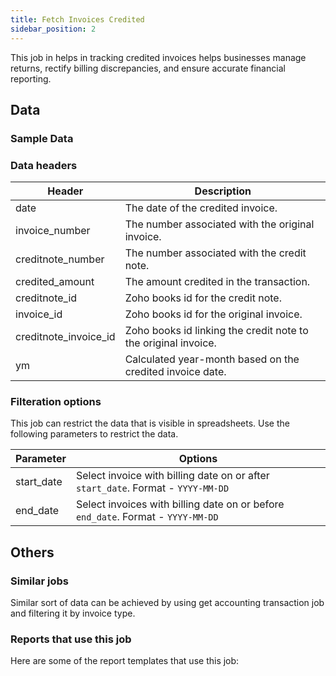 ```yaml
---
title: Fetch Invoices Credited
sidebar_position: 2
---
```


This job in helps in tracking credited invoices helps businesses manage returns, rectify billing discrepancies, and ensure accurate financial reporting.

<AddJob
  template="gsheet_zoho_books_db_get_invoices_credited"
/>

## Data

### Sample Data

<Gsheet
  src="https://docs.google.com/spreadsheets/d/1-gX-uq5YrTW-6gQJYM-mNXitEOfJLTiQCvPtV8CR1Yc/edit#gid=333003518"
/>

### Data headers

| Header                | Description                                           |
|-----------------------|-------------------------------------------------------|
| date                  | The date of the credited invoice.                      |
| invoice_number        | The number associated with the original invoice.      |
| creditnote_number     | The number associated with the credit note.            |
| credited_amount       | The amount credited in the transaction.               |
| creditnote_id         | Zoho books id for the credit note.                |
| invoice_id            | Zoho books id for the original invoice.           |
| creditnote_invoice_id | Zoho books id linking the credit note to the original invoice. |
| ym                    | Calculated year-month based on the credited invoice date. |


### Filteration options

This job can restrict the data that is visible in spreadsheets. Use the following parameters to restrict the data.

| Parameter | Options |
|----|----|
| start_date | Select invoice with billing date on or after `start_date`. Format - `YYYY-MM-DD` |
| end_date | Select invoices with billing date on or before `end_date`. Format - `YYYY-MM-DD` |


## Others

### Similar jobs

Similar sort of data can be achieved by using get accounting transaction job and filtering it by invoice type. 

### Reports that use this job

Here are some of the report templates that use this job: 
